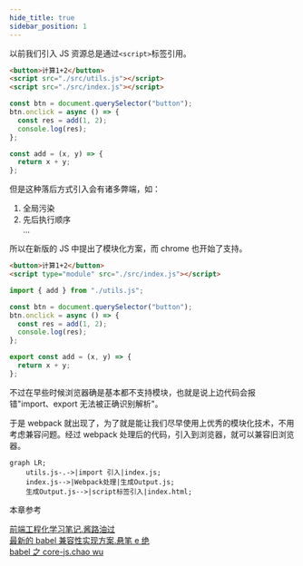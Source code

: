 ```yaml
---
hide_title: true
sidebar_position: 1
---
```



以前我们引入 JS 资源总是通过`<script>`标签引用。

<Tabs>
<TabItem value="index.html" label="index.html">

```html
<button>计算1+2</button>
<script src="./src/utils.js"></script>
<script src="./src/index.js"></script>
```

</TabItem>
<TabItem value="index.js" label="index.js">

```js
const btn = document.querySelector("button");
btn.onclick = async () => {
  const res = add(1, 2);
  console.log(res);
};
```

</TabItem>
<TabItem value="utils.js" label="utils.js">

```js
const add = (x, y) => {
  return x + y;
};
```

</TabItem>
</Tabs>

但是这种落后方式引入会有诸多弊端，如：

1. 全局污染
2. 先后执行顺序  
   ...

所以在新版的 JS 中提出了模块化方案，而 chrome 也开始了支持。

<Tabs>
<TabItem value="index.html" label="index.html">

```html
<button>计算1+2</button>
<script type="module" src="./src/index.js"></script>
```

</TabItem>
<TabItem value="index.js" label="index.js">

```js
import { add } from "./utils.js";

const btn = document.querySelector("button");
btn.onclick = async () => {
  const res = add(1, 2);
  console.log(res);
};
```

</TabItem>
<TabItem value="utils.js" label="utils.js">

```js
export const add = (x, y) => {
  return x + y;
};
```

</TabItem>
</Tabs>

不过在早些时候浏览器确是基本都不支持模块，也就是说上边代码会报错"import、export 无法被正确识别解析"。

于是 webpack 就出现了，为了就是能让我们尽早使用上优秀的模块化技术，不用考虑兼容问题。经过 webpack 处理后的代码，引入到浏览器，就可以兼容旧浏览器。

```mermaid
graph LR;
    utils.js-.->|import 引入|index.js;
    index.js-->|Webpack处理|生成Output.js;
    生成Output.js-->|script标签引入|index.html;
```

本章参考

[前端工程化学习笔记.酱路油过](https://www.kancloud.cn/cyyspring/webpack/2670925)  
[最新的 babel 兼容性实现方案.悬笔 e 绝](https://baijiahao.baidu.com/s?id=1709714903451987794)  
[babel 之 core-js.chao wu](https://zhuanlan.zhihu.com/p/403826116)
